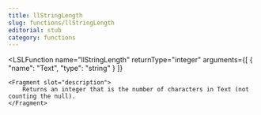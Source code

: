 ```yaml
---
title: llStringLength
slug: functions/llStringLength
editorial: stub
category: functions
---
```


<LSLFunction
	name="llStringLength"
	returnType="integer"
	arguments={[
	{
		"name": "Text",
		"type": "string"
	}
]}
>
	<Fragment slot="description">
		Returns an integer that is the number of characters in Text (not counting the null).
	</Fragment>
</LSLFunction>
